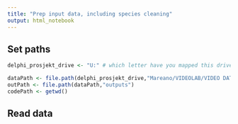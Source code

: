 ```yaml
---
title: "Prep input data, including species cleaning"
output: html_notebook
---
```


## Set paths
```r
delphi_prosjekt_drive <- "U:" # which letter have you mapped this drive to?

dataPath <- file.path(delphi_prosjekt_drive,"Mareano/VIDEOLAB/VIDEO DATA/200m_scale_species_by_sample/Data_Delivery_2021")
outPath <- file.path(dataPath,"outputs")
codePath <- getwd()
```

## Read data
